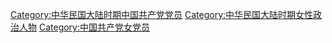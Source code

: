 [[Category:中华民国大陆时期中国共产党党员|Category:中华民国大陆时期中国共产党党员]]
[[Category:中华民国大陆时期女性政治人物|Category:中华民国大陆时期女性政治人物]]
[[Category:中国共产党女党员|Category:中国共产党女党员]]